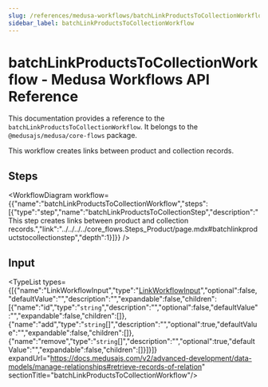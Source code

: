 ```yaml
---
slug: /references/medusa-workflows/batchLinkProductsToCollectionWorkflow
sidebar_label: batchLinkProductsToCollectionWorkflow
---
```



# batchLinkProductsToCollectionWorkflow - Medusa Workflows API Reference

This documentation provides a reference to the `batchLinkProductsToCollectionWorkflow`. It belongs to the `@medusajs/medusa/core-flows` package.

This workflow creates links between product and collection records.

## Steps

<WorkflowDiagram workflow={{"name":"batchLinkProductsToCollectionWorkflow","steps":[{"type":"step","name":"batchLinkProductsToCollectionStep","description":"This step creates links between product and collection records.","link":"../../../../core_flows.Steps_Product/page.mdx#batchlinkproductstocollectionstep","depth":1}]}} />

## Input

<TypeList types={[{"name":"LinkWorkflowInput","type":"[LinkWorkflowInput](../../../../../types/CommonTypes/types/types.CommonTypes.LinkWorkflowInput/page.mdx)","optional":false,"defaultValue":"","description":"","expandable":false,"children":[{"name":"id","type":"`string`","description":"","optional":false,"defaultValue":"","expandable":false,"children":[]},{"name":"add","type":"`string`[]","description":"","optional":true,"defaultValue":"","expandable":false,"children":[]},{"name":"remove","type":"`string`[]","description":"","optional":true,"defaultValue":"","expandable":false,"children":[]}]}]} expandUrl="https://docs.medusajs.com/v2/advanced-development/data-models/manage-relationships#retrieve-records-of-relation" sectionTitle="batchLinkProductsToCollectionWorkflow"/>
